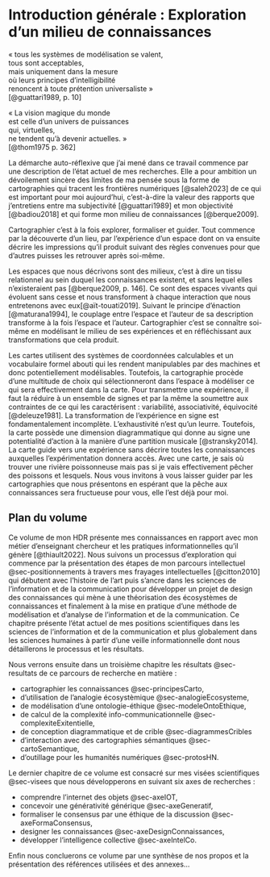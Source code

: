 # Introduction générale : Exploration d'un milieu de connaissances {#sec-part-introGen}

::: {#exergue1 .exergue}
« tous les systèmes de modélisation se valent,\
tous sont acceptables,\
mais uniquement dans la mesure\
où leurs principes d'intelligibilité\
renoncent à toute prétention universaliste »\
[@guattari1989, p. 10]
:::

::: {#exergue2 .exergue}
« La vision magique du monde\
est celle d'un univers de puissances\
qui, virtuelles,\
ne tendent qu'à devenir actuelles. »\
[@thom1975 p. 362]
:::


La démarche auto-réflexive que j'ai mené dans ce travail commence par une description de l'état actuel de mes recherches. Elle a pour ambition un dévoilement sincère des limites de ma pensée sous la forme de cartographies qui tracent les frontières numériques [@saleh2023] de ce qui est important pour moi aujourd'hui, c'est-à-dire la valeur des rapports que j'entretiens entre ma subjectivité [@guattari1989] et mon objectivité [@badiou2018] et qui forme mon milieu de connaissances [@berque2009].

Cartographier c'est à la fois explorer, formaliser et guider. Tout commence par la découverte d'un lieu, par l'expérience d'un espace dont on va ensuite décrire les impressions qu'il produit suivant des règles convenues pour que d'autres puisses les retrouver après soi-même.

Les espaces que nous décrivons sont des milieux, c'est à dire un tissu relationnel au sein duquel les connaissances existent, et sans lequel elles n'existeraient pas [@berque2009, p. 146]. Ce sont des espaces vivants qui évoluent sans cesse et nous transforment à chaque interaction que nous entretenons avec eux[@aït-touati2019]. Suivant le principe d'énaction [@maturana1994], le couplage entre l'espace et l'auteur de sa description transforme à la fois l'espace et l'auteur. Cartographier c'est se connaître soi-même en modélisant le milieu de ses expériences et en réfléchissant aux transformations que cela produit.

Les cartes utilisent des systèmes de coordonnées calculables et un vocabulaire formel abouti qui les rendent manipulables par des machines et donc potentiellement modélisables. Toutefois, la cartographie procède d'une multitude de choix qui sélectionneront dans l'espace à modéliser ce qui sera effectivement dans la carte. Pour transmettre une expérience, il faut la réduire à un ensemble de signes et par la même la soumettre aux contraintes de ce qui les caractérisent : variabilité, associativité, équivocité [@deleuze1981]. La transformation de l'expérience en signe est fondamentalement incomplète. L'exhaustivité n'est qu'un leurre. Toutefois, la carte possède une dimension diagrammatique qui donne au signe une potentialité d'action à la manière d'une partition musicale [@stransky2014]. La carte guide vers une expérience sans décrire toutes les connaissances auxquelles l'expérimentation donnera accès. Avec une carte, je sais où trouver une rivière poissonneuse mais pas si je vais effectivement pêcher des poissons et lesquels. Nous vous invitons à vous laisser guider par les cartographies que nous présentons en espérant que la pêche aux connaissances sera fructueuse pour vous, elle l'est déjà pour moi.

## Plan du volume {#sec-planVolume}
Ce volume de mon HDR présente mes connaissances en rapport avec mon métier d'enseignant chercheur et les pratiques informationnelles qu'il génère [@thiault2022].
Nous suivons un processus d'exploration qui commence par la présentation
des étapes de mon parcours intellectuel @sec-positionnements à travers mes frayages intellectuelles [@citton2010] qui débutent avec l'histoire de l'art puis s'ancre dans les sciences de l'information et de la communication pour développer un projet de design des connaissances qui mène à une théorisation des écosystèmes de connaissances et finalement à la mise en pratique d'une méthode de modélisation et d'analyse de l'information et de la communication. Ce chapitre présente l'état actuel de mes positions scientifiques dans les sciences de l'information et de la communication et plus globalement dans les sciences humaines à partir d'une veille informationnelle dont nous détaillerons le processus et les résultats. 

Nous verrons ensuite dans un troisième chapitre les résultats @sec-resultats de ce parcours de recherche en matière :

-   cartographier les connaissances @sec-principesCarto,
-   d'utilisation de l'analogie écosystèmique @sec-analogieEcosysteme,
-   de modélisation d'une ontologie-éthique @sec-modeleOntoEthique,
-   de calcul de la complexité info-communicationnelle @sec-complexiteExitentielle,
-   de conception diagrammatique et de crible @sec-diagrammesCribles
-   d'interaction avec des cartographies sémantiques @sec-cartoSemantique,
-   d'outillage pour les humanités numériques @sec-protosHN.

Le dernier chapitre de ce volume est consacré sur mes visées scientifiques @sec-visees que nous développerons en suivant six axes de recherches :

-   comprendre l'internet des objets @sec-axeIOT,
-   concevoir une générativité générique @sec-axeGeneratif,
-   formaliser le consensus par une éthique de la discussion @sec-axeFormaConsensus,
-   designer les connaissances @sec-axeDesignConnaissances,
-   développer l'intelligence collective @sec-axeIntelCo.

Enfin nous concluerons ce volume par une synthèse de nos propos et la présentation des références utilisées et des annexes...
